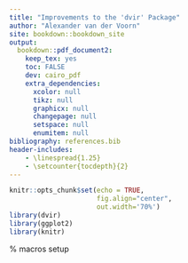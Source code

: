 ---
title: "Improvements to the 'dvir' Package"
author: "Alexander van der Voorn"
site: bookdown::bookdown_site
output: 
  bookdown::pdf_document2:
    keep_tex: yes
    toc: FALSE
    dev: cairo_pdf
    extra_dependencies:
      xcolor: null
      tikz: null
      graphicx: null
      changepage: null
      setspace: null
      enumitem: null
bibliography: references.bib
header-includes:
    - \linespread{1.25}
    - \setcounter{tocdepth}{2}
---

```{r setup, include=FALSE}
knitr::opts_chunk$set(echo = TRUE, 
                      fig.align="center", 
                      out.width='70%')
library(dvir)
library(ggplot2)
library(knitr)
```

% macros setup
\newcommand*\Tikz{\textup{Ti\textit kZ}}

\begin{center}

\vspace{8cm}
\includegraphics[width=0.2\textwidth]{../Figures/logo.jpg}\\
\vspace{1cm}
Bachelor of Science (Honours)\\
Department of Statistics\\
The University of Auckland\\
New Zealand

\end{center}

\newpage
\tableofcontents

<!---
For cross references, can I use latex referencin commands around code chunks? Could "results=asis" the reference info in code chunk as workaround?
Sections:

references:
References to maybe include (if/where relevant):
• All ‘dvir’ tech reports
• Donald Knuth for TeX
• PGF/TikZ
• R intro
• R base graphics?
• R grid graphics

Appendices


Date?

date: "`r format(Sys.time(), '%d %B, %Y')`"
--->